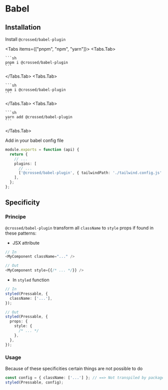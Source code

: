 
# Babel

## Installation

Install `@crossed/babel-plugin`

<Tabs items={["pnpm", "npm", "yarn"]}>
  <Tabs.Tab>

    ```sh
    pnpm i @crossed/babel-plugin
    ```

  </Tabs.Tab>
  <Tabs.Tab>

    ```sh
    npm i @crossed/babel-plugin
    ```

  </Tabs.Tab>
  <Tabs.Tab>
  
    ```sh
    yarn add @crossed/babel-plugin
    ```
  
  </Tabs.Tab>
</Tabs>

Add in your babel config file

```typescript
module.exports = function (api) {
  return {
    // ...
    plugins: [
      // ...
      ['@crossed/babel-plugin', { tailwindPath: './tailwind.config.js' }],
    ],
  };
};
```

## Specificity

### Principe

`@crossed/babel-plugin` transform all `className` to `style` props if found in these patterns:

- JSX attribute

```typescript
// In
<MyComponent className="..." />

// Out
<MyComponent style={{/* ... */}} />
```

- In `styled` function

```typescript
// In
styled(Pressable, {
  className: ['...'],
});

// Out
styled(Pressable, {
  props: {
    style: {
      /* ... */
    },
  },
});
```

### Usage

Because of these specificities certain things are not possible to do

```typescript
const config = { className: ['...'] }; // ==> Not transpiled by package
styled(Pressable, config);
```
